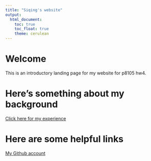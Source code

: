 ```yaml
---
title: "Siqing's website"
output: 
  html_document:
    toc: true
    toc_float: true
    theme: cerulean
---
```


# Welcome
This is an introductory landing page for my website for p8105 hw4. 

# Here's something about my background 
[Click here for my experience](experience.html)

# Here are some helpful links
[My Github account]()
